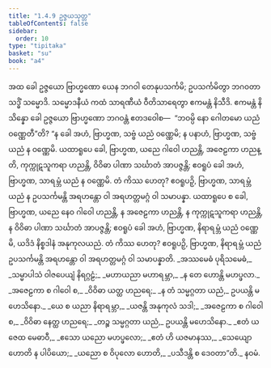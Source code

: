 ```yaml
---
title: "1.4.9 ဥဇ္ဇယသုတ္တ"
tableOfContents: false
sidebar:
  order: 10
type: "tipitaka"
basket: "su"
book: "a4"
---
```



<DynamicBreadcrumb />

<Division number="39" book="a4">

<Paragraph number="271" book="a4">
အထ ခေါ ဥဇ္ဇယော ဗြာဟ္မဏော ယေန ဘဂဝါ တေနုပသင်္ကမိ; ဥပသင်္ကမိတွာ ဘဂဝတာ သဒ္ဓိံ သမ္မောဒိ. သမ္မောဒနီယံ ကထံ သာရဏီယံ ဝီတိသာရေတွာ ဧကမန္တံ နိသီဒိ. ဧကမန္တံ နိသိန္နော ခေါ ဥဇ္ဇယော ဗြာဟ္မဏော ဘဂဝန္တံ ဧတဒဝေါစ—  “ဘဝမ္ပိ နော ဂေါတမော ယညံ ဝဏ္ဏေတီ”တိ? “န ခေါ အဟံ, ဗြာဟ္မဏ, သဗ္ဗံ ယညံ ဝဏ္ဏေမိ; န ပနာဟံ, ဗြာဟ္မဏ, သဗ္ဗံ ယညံ န ဝဏ္ဏေမိ. ယထာရူပေ ခေါ, ဗြာဟ္မဏ, ယညေ ဂါဝေါ ဟညန္တိ, အဇေဠကာ ဟညန္တိ, ကုက္ကုဋသူကရာ ဟညန္တိ, ဝိဝိဓာ ပါဏာ သင်္ဃာတံ အာပဇ္ဇန္တိ; ဧဝရူပံ ခေါ အဟံ, ဗြာဟ္မဏ, သာရမ္ဘံ ယညံ န ဝဏ္ဏေမိ. တံ ကိဿ ဟေတု? ဧဝရူပဉှိ, ဗြာဟ္မဏ, သာရမ္ဘံ ယညံ န ဥပသင်္ကမန္တိ အရဟန္တော ဝါ အရဟတ္တမဂ္ဂံ ဝါ သမာပန္နာ.
</Paragraph>

<Paragraph number="272" book="a4">
ယထာရူပေ စ ခေါ, ဗြာဟ္မဏ, ယညေ နေဝ ဂါဝေါ ဟညန္တိ, န အဇေဠကာ ဟညန္တိ, န ကုက္ကုဋသူကရာ ဟညန္တိ, န ဝိဝိဓာ ပါဏာ သင်္ဃာတံ အာပဇ္ဇန္တိ; ဧဝရူပံ ခေါ အဟံ, ဗြာဟ္မဏ, နိရာရမ္ဘံ ယညံ ဝဏ္ဏေမိ, ယဒိဒံ နိစ္စဒါနံ အနုကုလယညံ. တံ ကိဿ ဟေတု? ဧဝရူပဉှိ, ဗြာဟ္မဏ, နိရာရမ္ဘံ ယညံ ဥပသင်္ကမန္တိ အရဟန္တော ဝါ အရဟတ္တမဂ္ဂံ ဝါ သမာပန္နာတိ.
</Paragraph>

<Paragraph number="273" type="verses" book="a4">
_အဿမေဓံ ပုရိသမေဓံ,_  
_သမ္မာပါသံ ဝါဇပေယျံ နိရဂ္ဂဠံ;_  
_မဟာယညာ မဟာရမ္ဘာ,_  
_န တေ ဟောန္တိ မဟပ္ဖလာ._  

</Paragraph>

<Paragraph number="274" type="verses" book="a4">
_အဇေဠကာ စ ဂါဝေါ စ,_  
_ဝိဝိဓာ ယတ္ထ ဟညရေ;_  
_န တံ သမ္မဂ္ဂတာ ယညံ,_  
ဥပယန္တိ မဟေသိနော._  

</Paragraph>

<Paragraph number="275" type="verses" book="a4">
_ယေ စ ယညာ နိရာရမ္ဘာ,_  
_ယဇန္တိ အနုကုလံ သဒါ;_  
_အဇေဠကာ စ ဂါဝေါ စ,_  
_ဝိဝိဓာ နေတ္ထ ဟညရေ;_  
_တဉ္စ သမ္မဂ္ဂတာ ယညံ,_  
ဥပယန္တိ မဟေသိနော._  

</Paragraph>

<Paragraph number="276" type="verses" book="a4">
_ဧတံ ယဇေထ မေဓာဝီ,_  
_ဧသော ယညော မဟပ္ဖလော;_  
_ဧတံ ဟိ ယဇမာနဿ,_  
_သေယျော ဟောတိ န ပါပိယော;_  
_ယညော စ ဝိပုလော ဟောတိ,_  
_ပသီဒန္တိ စ ဒေဝတာ”တိ._  


</Paragraph>
</Division>

<Paragraph number="277" type="center" book="a4">
နဝမံ.
</Paragraph>